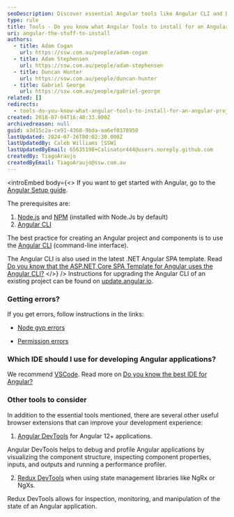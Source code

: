 ```yaml
---
seoDescription: Discover essential Angular tools like Angular CLI and DevTools for your project setup and streamlined development.
type: rule
title: Tools - Do you know what Angular Tools to install for an Angular project?
uri: angular-the-stuff-to-install
authors:
  - title: Adam Cogan
    url: https://ssw.com.au/people/adam-cogan
  - title: Adam Stephensen
    url: https://ssw.com.au/people/adam-stephensen
  - title: Duncan Hunter
    url: https://ssw.com.au/people/duncan-hunter
  - title: Gabriel George
    url: https://ssw.com.au/people/gabriel-george
related: []
redirects:
  - tools-do-you-know-what-angular-tools-to-install-for-an-angular-project
created: 2018-07-04T16:40:33.000Z
archivedreason: null
guid: a3d15c2a-ce91-4368-9bda-aa6ef0378950
lastUpdated: 2024-07-26T00:02:30.000Z
lastUpdatedBy: Caleb Williams [SSW]
lastUpdatedByEmail: 65635198+Calinator444@users.noreply.github.com
createdBy: TiagoAraujo
createdByEmail: TiagoAraujo@ssw.com.au
---
```


<introEmbed
  body={<>
If you want to get started with Angular, go to the [Angular Setup guide](https://angular.io/guide/setup-local).

The prerequisites are:

1. [Node.js](https://nodejs.org/) and  [NPM](https://www.npmjs.com/) (installed with Node.Js by default)
2. [Angular CLI](https://angular.io/cli)

The best practice for creating an Angular project and components is to use the [Angular CLI](https://angular.io/cli) (command-line interface).

The Angular CLI is also used in the latest .NET Angular SPA template.
Read [Do you know that the ASP.NET Core SPA Template for Angular uses the Angular CLI?](/asp-net-core-spa-template-for-angular-uses-the-angular-cli)
  </>}
/>
Instructions for upgrading the Angular CLI of an existing project can be found on [update.angular.io](https://update.angular.io/).

### Getting errors?

If you get errors, follow instructions in the links:

* [Node gyp errors](https://github.com/nodejs/node-gyp)

* [Permission errors](https://docs.npmjs.com/getting-started/fixing-npm-permissions)

### Which IDE should I use for developing Angular applications?

We recommend [VSCode](http://code.visualstudio.com). Read more on [Do you know the best IDE for Angular?](/how-to-get-your-machine-setup)

### Other tools to consider

In addition to the essential tools mentioned, there are several other useful browser extensions that can improve your development experience:

1. [Angular DevTools](https://angular.io/guide/devtools) for Angular 12+ applications.

Angular DevTools helps to debug and profile Angular applications by visualizing the component structure, inspecting component properties, inputs, and outputs and running a performance profiler.

2. [Redux DevTools](https://github.com/reduxjs/redux-devtools) when using state management libraries like NgRx or NgXs.

Redux DevTools allows for inspection, monitoring, and manipulation of the state of an Angular application.
